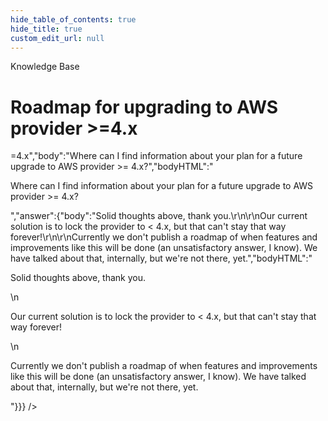 ```yaml
---
hide_table_of_contents: true
hide_title: true
custom_edit_url: null
---
```



<head>
  <link rel="canonical" href="https://github.com/tnn-tnn-tnn-tnn-tnn-gruntwork-io/knowledge-base/discussions/299" />
</head>

<CenterLayout>
<span className="searchCategory">Knowledge Base</span>
<h1>Roadmap for upgrading to AWS provider &gt;=4.x</h1>
<GitHub discussion={{"id":"D_kwDOF8slf84APB5x","number":299,"author":{"login":"pete0emerson"},"title":"Roadmap for upgrading to AWS provider >=4.x","body":"Where can I find information about your plan for a future upgrade to AWS provider >= 4.x?","bodyHTML":"<p dir=\"auto\">Where can I find information about your plan for a future upgrade to AWS provider &gt;= 4.x?</p>","answer":{"body":"Solid thoughts above, thank you.\r\n\r\nOur current solution is to lock the provider to < 4.x, but that can't stay that way forever!\r\n\r\nCurrently we don't publish a roadmap of when features and improvements like this will be done (an unsatisfactory answer, I know). We have talked about that, internally, but we're not there, yet.","bodyHTML":"<p dir=\"auto\">Solid thoughts above, thank you.</p>\n<p dir=\"auto\">Our current solution is to lock the provider to &lt; 4.x, but that can't stay that way forever!</p>\n<p dir=\"auto\">Currently we don't publish a roadmap of when features and improvements like this will be done (an unsatisfactory answer, I know). We have talked about that, internally, but we're not there, yet.</p>"}}} />

</CenterLayout>
  

<!-- ##DOCS-SOURCER-START
{
  "sourcePlugin": "github-discussions",
  "hash": "4a6bbc3e38384ee5e5bebbc968a233a1"
}
##DOCS-SOURCER-END -->
